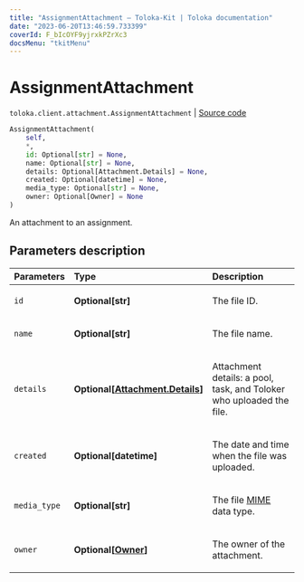 ```yaml
---
title: "AssignmentAttachment — Toloka-Kit | Toloka documentation"
date: "2023-06-20T13:46:59.733399"
coverId: F_bIcOYF9yjrxkPZrXc3
docsMenu: "tkitMenu"
---
```


# AssignmentAttachment

`toloka.client.attachment.AssignmentAttachment` | [Source code](https://github.com/Toloka/toloka-kit/blob/v1.2.0/src/client/attachment.py#L56)

```python
AssignmentAttachment(
    self,
    *,
    id: Optional[str] = None,
    name: Optional[str] = None,
    details: Optional[Attachment.Details] = None,
    created: Optional[datetime] = None,
    media_type: Optional[str] = None,
    owner: Optional[Owner] = None
)
```

An attachment to an assignment.

## Parameters description

| Parameters | Type | Description |
| :----------| :----| :-----------|
`id`|**Optional\[str\]**|<p>The file ID.</p>
`name`|**Optional\[str\]**|<p>The file name.</p>
`details`|**Optional\[[Attachment.Details](/docs/toloka-kit/reference/toloka.client.attachment.Attachment.Details)\]**|<p>Attachment details: a pool, task, and Toloker who uploaded the file.</p>
`created`|**Optional\[datetime\]**|<p>The date and time when the file was uploaded.</p>
`media_type`|**Optional\[str\]**|<p>The file [MIME](https://developer.mozilla.org/en-US/docs/Web/HTTP/Basics_of_HTTP/MIME_types) data type.</p>
`owner`|**Optional\[[Owner](/docs/toloka-kit/reference/toloka.client.owner.Owner)\]**|<p>The owner of the attachment.</p>